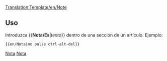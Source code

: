 <noinclude>[[Translation:Template/en/Note]]</noinclude><noinclude></noinclude>{{es/Metaplantilla de avisos| tipo  = información
| texto = <strong>Nota</strong><br>{{{1| Quien agregó esta plantilla no fijó una nota específica, por lo que debe eliminarse o actualizarse}}}
}}<noinclude>

==Uso==
Introduzca <nowiki>{{</nowiki>'''Nota/Es'''|''texto''<nowiki>}}</nowiki> dentro de una sección de un artículo. Ejemplo:
<pre>{{en/Nota|no pulse ctrl-alt-del}}</pre>

[[Category:es/Plantillas|Nota]][[Category:es/Cajas de mensajes|Nota]]</noinclude>